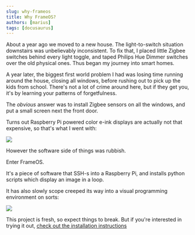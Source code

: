 ```yaml
---
slug: why-frameos
title: Why FrameOS?
authors: [marius]
tags: [docusaurus]
---
```


About a year ago we moved to a new house. The light-to-switch situation downstairs was unbelievably inconsistent. To fix that, I placed little Zigbee switches behind every light toggle, and taped Philips Hue Dimmer switches over the old physical ones. Thus began my journey into smart homes.

A year later, the biggest first world problem I had was losing time running around the house, closing all windows, before rushing out to pick up the kids from school. There's not a lot of crime around here, but if they get you, it's by learning your patterns of forgetfulness.

The _obvious_ answer was to install Zigbee sensors on all the windows, and put a small screen next the front door.

Turns out Raspberry Pi powered color e-ink displays are actually not that expensive, so that's what I went with:

![](./_img/16-wall.jpg)

However the software side of things was rubbish.

Enter FrameOS.

It's a piece of software that SSH-s into a Raspberry Pi, and installs python scripts which display an image in a loop.

It has also slowly scope creeped its way into a visual programming environment on sorts:

![](../docs/_img/diagram-reload.gif)

This project is fresh, so expect things to break. But if you're interested in trying it out, [check out the installation instructions](/category/installation)
